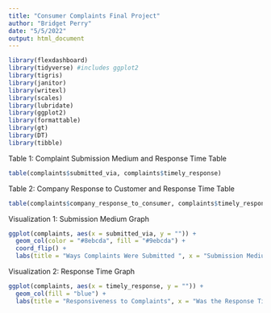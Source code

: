 ```yaml
---
title: "Consumer Complaints Final Project"
author: "Bridget Perry"
date: "5/5/2022"
output: html_document
---
```


```r
library(flexdashboard)
library(tidyverse) #includes ggplot2
library(tigris)
library(janitor)
library(writexl)
library(scales)
library(lubridate)
library(ggplot2)
library(formattable)
library(gt)
library(DT)
library(tibble)

```


Table 1: Complaint Submission Medium and Response Time Table

```r

table(complaints$submitted_via, complaints$timely_response)


```

Table 2: Company Response to Customer and Response Time Table

```r

table(complaints$company_response_to_consumer, complaints$timely_response)


```

Visualization 1: Submission Medium Graph

```r

ggplot(complaints, aes(x = submitted_via, y = "")) + 
  geom_col(color = "#8ebcda", fill = "#9ebcda") +
  coord_flip() +
  labs(title = "Ways Complaints Were Submitted ", x = "Submission Medium", y = "  ")


```


Visualization 2: Response Time Graph

```r

ggplot(complaints, aes(x = timely_response, y = "")) +
  geom_col(fill = "blue") +
  labs(title = "Responsiveness to Complaints", x = "Was the Response Timely?", y = " ")

```